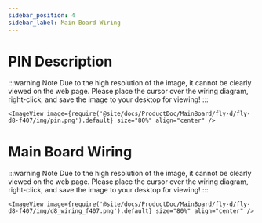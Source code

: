```yaml
---
sidebar_position: 4
sidebar_label: Main Board Wiring
---
```




# PIN Description

:::warning Note
Due to the high resolution of the image, it cannot be clearly viewed on the web page. Please place the cursor over the wiring diagram, right-click, and save the image to your desktop for viewing!
:::

    <ImageView image={require('@site/docs/ProductDoc/MainBoard/fly-d/fly-d8-f407/img/pin.png').default} size="80%" align="center" />


# Main Board Wiring

:::warning Note
Due to the high resolution of the image, it cannot be clearly viewed on the web page. Please place the cursor over the wiring diagram, right-click, and save the image to your desktop for viewing!
:::

    <ImageView image={require('@site/docs/ProductDoc/MainBoard/fly-d/fly-d8-f407/img/d8_wiring_f407.png').default} size="80%" align="center" />